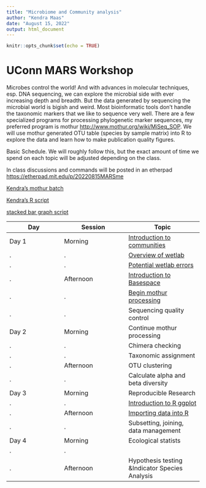 ```yaml
---
title: "Microbiome and Community analysis"
author: "Kendra Maas"
date: "August 15, 2022"
output: html_document
---
```


```r
knitr::opts_chunk$set(echo = TRUE)
```
# UConn MARS Workshop 

Microbes control the world! And with advances in molecular techniques, esp. DNA sequencing, we can explore the microbial side with ever increasing depth and breadth. But the data generated by sequencing the microbial world is bigish and weird. Most bioinformatic tools don't handle the taxonomic markers that we like to sequence very well. There are a few specialized programs for processing phylogenetic marker sequences, my preferred program is mothur <http://www.mothur.org/wiki/MiSeq_SOP>. We will use mothur generated OTU table (species by sample matrix) into R to explore the data and learn how to make publication quality figures. 

Basic Schedule. We will roughly follow this, but the exact amount of time we spend on each topic will be adjusted depending on the class.

In class discussions and commands will be posted in an etherpad <https://etherpad.mit.edu/p/20220815MARSme>


[Kendra's mothur batch](https://github.com/krmaas/bioinformatics/blob/master/mothur.batch)

[Kendra's R script](https://github.com/krmaas/20191217MARSme/blob/master/initialDataAnalysis.R)

[stacked bar graph script](https://github.com/krmaas/20191217MARSme/blob/master/stackBar.R)



Day|Session|Topic
------|-------|--------
Day 1|Morning| [Introduction to communities](https://krmaas.github.io/20220815MARSme/intro.communities.html)
.|.|[Overview of wetlab](https://krmaas.github.io/20220815MARSme/introWetLab.html)
.|.|[Potential wetlab errors](https://krmaas.github.io/20220815MARSme/wetLabErrors.html)
.|Afternoon|[Introduction to Basespace](https://krmaas.github.io/20220815MARSme/intro.seq.analysis.html)
.|.|[Begin mothur processing](https://krmaas.github.io/20220815MARSme/mothur.cheatsheet.html)
.|.|Sequencing quality control
Day 2|Morning|Continue mothur processing
.|.|Chimera checking
.|.|Taxonomic assignment
.|Afternoon|OTU clustering
.|.|Calculate alpha and beta diversity
Day 3|Morning|Reproducible Research
.|.|[Introduction to R ggplot](https://krmaas.github.io/20220815MARSme/wsAug22/initial.mothur/introToggplot.R)
.|Afternoon|[Importing data into R](https://krmaas.github.io/20220815MARSme/wsAug22/initial.mothur/import.data.R)
.|.|Subsetting, joining, data management
Day 4|Morning|Ecological statists
.|.|
.|Afternoon|Hypothesis testing &Indicator Species Analysis
